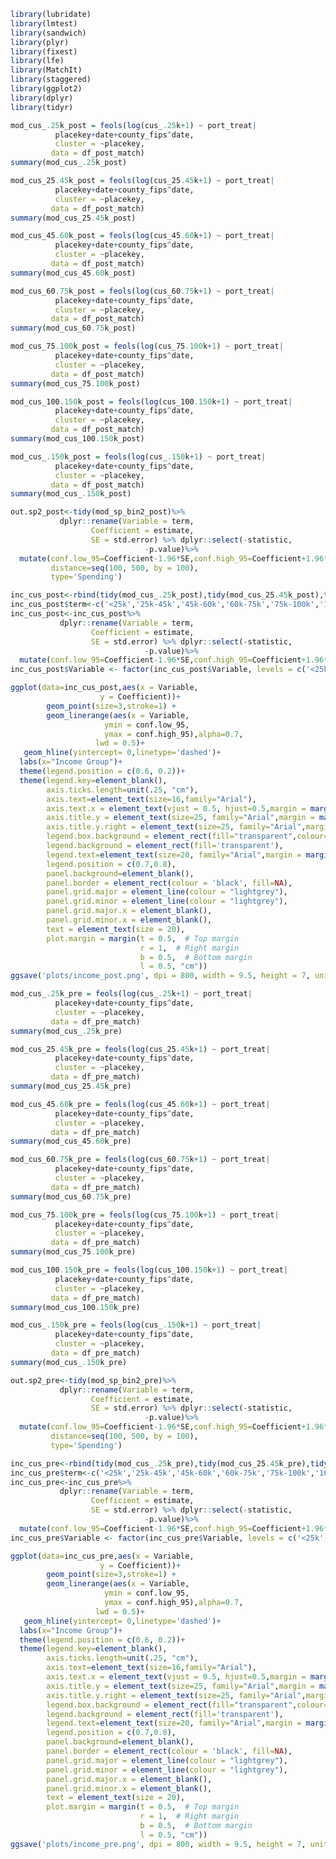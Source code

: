 
```r
library(lubridate)
library(lmtest)
library(sandwich)
library(plyr)
library(fixest)
library(lfe)
library(MatchIt)
library(staggered)
library(ggplot2)
library(dplyr)
library(tidyr)
```

```r
mod_cus_.25k_post = feols(log(cus_.25k+1) ~ port_treat|                
		  placekey+date+county_fips^date,
		  cluster = ~placekey, 
		 data = df_post_match)
summary(mod_cus_.25k_post)

mod_cus_25.45k_post = feols(log(cus_25.45k+1) ~ port_treat|                
		  placekey+date+county_fips^date,
		  cluster = ~placekey, 
		 data = df_post_match)
summary(mod_cus_25.45k_post)

mod_cus_45.60k_post = feols(log(cus_45.60k+1) ~ port_treat|                
		  placekey+date+county_fips^date,
		  cluster = ~placekey, 
		 data = df_post_match)
summary(mod_cus_45.60k_post)

mod_cus_60.75k_post = feols(log(cus_60.75k+1) ~ port_treat|                
		  placekey+date+county_fips^date,
		  cluster = ~placekey, 
		 data = df_post_match)
summary(mod_cus_60.75k_post)

mod_cus_75.100k_post = feols(log(cus_75.100k+1) ~ port_treat|                
		  placekey+date+county_fips^date,
		  cluster = ~placekey, 
		 data = df_post_match)
summary(mod_cus_75.100k_post)

mod_cus_100.150k_post = feols(log(cus_100.150k+1) ~ port_treat|                
		  placekey+date+county_fips^date,
		  cluster = ~placekey, 
		 data = df_post_match)
summary(mod_cus_100.150k_post)

mod_cus_.150k_post = feols(log(cus_.150k+1) ~ port_treat|                
		  placekey+date+county_fips^date,
		  cluster = ~placekey, 
		 data = df_post_match)
summary(mod_cus_.150k_post)
```

```r
out.sp2_post<-tidy(mod_sp_bin2_post)%>%
           dplyr::rename(Variable = term,
                  Coefficient = estimate,
                  SE = std.error) %>% dplyr::select(-statistic,
                              -p.value)%>%
  mutate(conf.low_95=Coefficient-1.96*SE,conf.high_95=Coefficient+1.96*SE,
         distance=seq(100, 500, by = 100),
         type='Spending')
```

```r
inc_cus_post<-rbind(tidy(mod_cus_.25k_post),tidy(mod_cus_25.45k_post),tidy(mod_cus_45.60k_post),tidy(mod_cus_60.75k_post),tidy(mod_cus_75.100k_post),tidy(mod_cus_100.150k_post),tidy(mod_cus_.150k_post))
inc_cus_post$term<-c('<25k','25k-45k','45k-60k','60k-75k','75k-100k','100k-150k','>150k')
inc_cus_post<-inc_cus_post%>%
           dplyr::rename(Variable = term,
                  Coefficient = estimate,
                  SE = std.error) %>% dplyr::select(-statistic,
                              -p.value)%>%
  mutate(conf.low_95=Coefficient-1.96*SE,conf.high_95=Coefficient+1.96*SE)
inc_cus_post$Variable <- factor(inc_cus_post$Variable, levels = c('<25k','25k-45k','45k-60k','60k-75k','75k-100k','100k-150k','>150k'))

```

```r
ggplot(data=inc_cus_post,aes(x = Variable, 
                    y = Coefficient))+ 
        geom_point(size=3,stroke=1) + 
        geom_linerange(aes(x = Variable,
                     ymin = conf.low_95,
                     ymax = conf.high_95),alpha=0.7,
                   lwd = 0.5)+
   geom_hline(yintercept= 0,linetype='dashed')+
  labs(x="Income Group")+
  theme(legend.position = c(0.6, 0.2))+
  theme(legend.key=element_blank(),
        axis.ticks.length=unit(.25, "cm"),
        axis.text=element_text(size=16,family="Arial"), 
        axis.text.x = element_text(vjust = 0.5, hjust=0.5,margin = margin(b = 12,t = 5)),
        axis.title.y = element_text(size=25, family="Arial",margin = margin(r = 12)),
        axis.title.y.right = element_text(size=25, family="Arial",margin = margin(l = 12, r = 5)),
        legend.box.background = element_rect(fill="transparent",colour=NA),
        legend.background = element_rect(fill='transparent'),
        legend.text=element_text(size=20, family="Arial",margin = margin(t = 3)), 
        legend.position = c(0.7,0.8),
        panel.background=element_blank(),
        panel.border = element_rect(colour = 'black', fill=NA),
        panel.grid.major = element_line(colour = "lightgrey"), 
        panel.grid.minor = element_line(colour = "lightgrey"),
        panel.grid.major.x = element_blank(),
        panel.grid.minor.x = element_blank(),
        text = element_text(size = 20),
        plot.margin = margin(t = 0.5,  # Top margin
                             r = 1,  # Right margin
                             b = 0.5,  # Bottom margin
                             l = 0.5, "cm"))
ggsave('plots/income_post.png', dpi = 800, width = 9.5, height = 7, units = "in")
```

```r
mod_cus_.25k_pre = feols(log(cus_.25k+1) ~ port_treat|                
		  placekey+date+county_fips^date,
		  cluster = ~placekey, 
		 data = df_pre_match)
summary(mod_cus_.25k_pre)

mod_cus_25.45k_pre = feols(log(cus_25.45k+1) ~ port_treat|                
		  placekey+date+county_fips^date,
		  cluster = ~placekey, 
		 data = df_pre_match)
summary(mod_cus_25.45k_pre)

mod_cus_45.60k_pre = feols(log(cus_45.60k+1) ~ port_treat|                
		  placekey+date+county_fips^date,
		  cluster = ~placekey, 
		 data = df_pre_match)
summary(mod_cus_45.60k_pre)

mod_cus_60.75k_pre = feols(log(cus_60.75k+1) ~ port_treat|                
		  placekey+date+county_fips^date,
		  cluster = ~placekey, 
		 data = df_pre_match)
summary(mod_cus_60.75k_pre)

mod_cus_75.100k_pre = feols(log(cus_75.100k+1) ~ port_treat|                
		  placekey+date+county_fips^date,
		  cluster = ~placekey, 
		 data = df_pre_match)
summary(mod_cus_75.100k_pre)

mod_cus_100.150k_pre = feols(log(cus_100.150k+1) ~ port_treat|                
		  placekey+date+county_fips^date,
		  cluster = ~placekey, 
		 data = df_pre_match)
summary(mod_cus_100.150k_pre)

mod_cus_.150k_pre = feols(log(cus_.150k+1) ~ port_treat|                
		  placekey+date+county_fips^date,
		  cluster = ~placekey, 
		 data = df_pre_match)
summary(mod_cus_.150k_pre)
```

```r
out.sp2_pre<-tidy(mod_sp_bin2_pre)%>%
           dplyr::rename(Variable = term,
                  Coefficient = estimate,
                  SE = std.error) %>% dplyr::select(-statistic,
                              -p.value)%>%
  mutate(conf.low_95=Coefficient-1.96*SE,conf.high_95=Coefficient+1.96*SE,
         distance=seq(100, 500, by = 100),
         type='Spending')
```


```r
inc_cus_pre<-rbind(tidy(mod_cus_.25k_pre),tidy(mod_cus_25.45k_pre),tidy(mod_cus_45.60k_pre),tidy(mod_cus_60.75k_pre),tidy(mod_cus_75.100k_pre),tidy(mod_cus_100.150k_pre),tidy(mod_cus_.150k_pre))
inc_cus_pre$term<-c('<25k','25k-45k','45k-60k','60k-75k','75k-100k','100k-150k','>150k')
inc_cus_pre<-inc_cus_pre%>%
           dplyr::rename(Variable = term,
                  Coefficient = estimate,
                  SE = std.error) %>% dplyr::select(-statistic,
                              -p.value)%>%
  mutate(conf.low_95=Coefficient-1.96*SE,conf.high_95=Coefficient+1.96*SE)
inc_cus_pre$Variable <- factor(inc_cus_pre$Variable, levels = c('<25k','25k-45k','45k-60k','60k-75k','75k-100k','100k-150k','>150k'))
```

```r
ggplot(data=inc_cus_pre,aes(x = Variable, 
                    y = Coefficient))+ 
        geom_point(size=3,stroke=1) + 
        geom_linerange(aes(x = Variable,
                     ymin = conf.low_95,
                     ymax = conf.high_95),alpha=0.7,
                   lwd = 0.5)+
   geom_hline(yintercept= 0,linetype='dashed')+
  labs(x="Income Group")+
  theme(legend.position = c(0.6, 0.2))+
  theme(legend.key=element_blank(),
        axis.ticks.length=unit(.25, "cm"),
        axis.text=element_text(size=16,family="Arial"), 
        axis.text.x = element_text(vjust = 0.5, hjust=0.5,margin = margin(b = 12,t = 5)),
        axis.title.y = element_text(size=25, family="Arial",margin = margin(r = 12)),
        axis.title.y.right = element_text(size=25, family="Arial",margin = margin(l = 12, r = 5)),
        legend.box.background = element_rect(fill="transparent",colour=NA),
        legend.background = element_rect(fill='transparent'),
        legend.text=element_text(size=20, family="Arial",margin = margin(t = 3)), 
        legend.position = c(0.7,0.8),
        panel.background=element_blank(),
        panel.border = element_rect(colour = 'black', fill=NA),
        panel.grid.major = element_line(colour = "lightgrey"), 
        panel.grid.minor = element_line(colour = "lightgrey"),
        panel.grid.major.x = element_blank(),
        panel.grid.minor.x = element_blank(),
        text = element_text(size = 20),
        plot.margin = margin(t = 0.5,  # Top margin
                             r = 1,  # Right margin
                             b = 0.5,  # Bottom margin
                             l = 0.5, "cm"))
ggsave('plots/income_pre.png', dpi = 800, width = 9.5, height = 7, units = "in")
```



